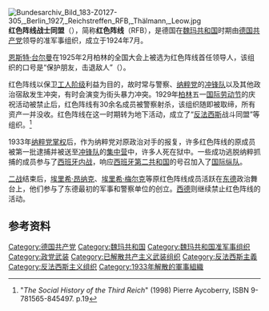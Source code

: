{{Infobox political party
|country=德国
|colorcode=red
|name = 红色阵线战士同盟
|name_native = Roter Frontkämpferbund
|party_logo = [[File:Roter_Frontkämpferbund.svg|center]]
|leader = [[恩斯特·台尔曼|恩斯特·台尔曼]]<br>威利·列欧
|foundation=1924年7月
|dissolution=1929年5月
|ideology =[[共产主义|共产主义]]<br>[[马克思主义|马克思主义]]<br>[[无产阶级国际主义|国际主义]]<br>[[反资本主义|反资本主义]]<br>[[反法西斯主义|反法西斯主义]] 
|position = [[左翼|左翼]]
|international = 
|headquarters = 
|newspaper = 《红色阵线》
|predecessor = 
|youth_wing = 《红色青年阵线》
|wing1_title =
|wing1 = 
|membership =130,000（1929年）
|successor =
|colors =
|website = 
|flag = 
}}
[[File:Bundesarchiv_Bild_183-Z0127-305,_Berlin_1927,_Reichstreffen_RFB,_Thälmann,_Leow.jpg|thumb]]
'''红色阵线战士同盟'''（{{lang-de|Roter Frontkämpferbund}}），简称'''红色阵线'''（RFB），是德国在[[魏玛共和国|魏玛共和国]]时期由[[德国共产党|德国共产党]]领导的准军事组织，成立于1924年7月。

[[恩斯特·台尔曼|恩斯特·台尔曼]]在1925年2月柏林的全国大会上被选为红色阵线首任领导人，该组织的口号是“保护朋友，击退敌人”（{{lang-de|schützend den Freund, abwehrend den Feind}}）。

红色阵线以保卫[[工人阶级|工人阶级]]利益为目的，故时常与警察、[[纳粹党|纳粹党]]的[[冲锋队|冲锋队]]以及其他政治宿敌发生冲突，有时会演变为街头暴力冲突。1929年[[柏林|柏林]]五一[[国际劳动节|国际劳动节]]的庆祝活动被禁止后，红色阵线有30余名成员被警察射杀，该组织随即被取缔，所有资产一并没收。红色阵线在这一时期转为地下活动，成立了“[[反法西斯|反法西斯]]战斗同盟”等组织。<ref> "''The Social History of the Third Reich''" (1998) Pierre Aycoberry, ISBN 9-781565-845497. p.19</ref>

1933年[[纳粹党掌权|纳粹党掌权]]后，作为纳粹党对原政治对手的报复，许多红色阵线的原成员被第一批逮捕并被送至[[冲锋队|冲锋队]]的[[集中营|集中营]]中，许多人死在狱中。一些成功逃脱纳粹抓捕的成员参与了[[西班牙内战|西班牙内战]]，响应[[西班牙第二共和国|西班牙第二共和国]]的号召加入了[[国际纵队|国际纵队]]。

[[二战|二战]]结束后，[[埃里希·昂纳克|埃里希·昂纳克]]、[[埃里希·梅尔克|埃里希·梅尔克]]等原红色阵线成员活跃在[[东德|东德]]政治舞台上，他们参与了东德最初的军事和警察单位的创立。[[西德|西德]]则继续禁止红色阵线的活动。

==参考资料==
{{reflist}}

{{Authority control}}
[[Category:德国共产党|Category:德国共产党]]
[[Category:魏玛共和国|Category:魏玛共和国]]
[[Category:魏玛共和国准军事组织|Category:魏玛共和国准军事组织]]
[[Category:政党武装|Category:政党武装]]
[[Category:已解散共产主义武装组织|Category:已解散共产主义武装组织]]
[[Category:反法西斯主義|Category:反法西斯主義]]
[[Category:反法西斯主义组织|Category:反法西斯主义组织]]
[[Category:1933年解散的軍事組織|Category:1933年解散的軍事組織]]